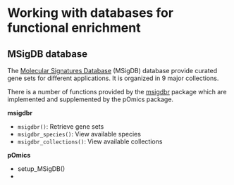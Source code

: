 # Working with databases for functional enrichment




## MSigDB database

The [Molecular Signatures Database](https://www.gsea-msigdb.org/gsea/msigdb/) (MSigDB) database provide curated gene sets for different applications. It is organized in 9 major collections.




There is a number of functions provided by the [msigdbr](https://cran.r-project.org/web/packages/msigdbr/vignettes/msigdbr-intro.html) package which are implemented and supplemented by the pOmics package.

__msigdbr__

* `msigdbr()`: Retrieve gene sets
* `msigdbr_species()`: View available species
* `msigdbr_collections()`: View available collections


__pOmics__

* setup_MSigDB()
* 



